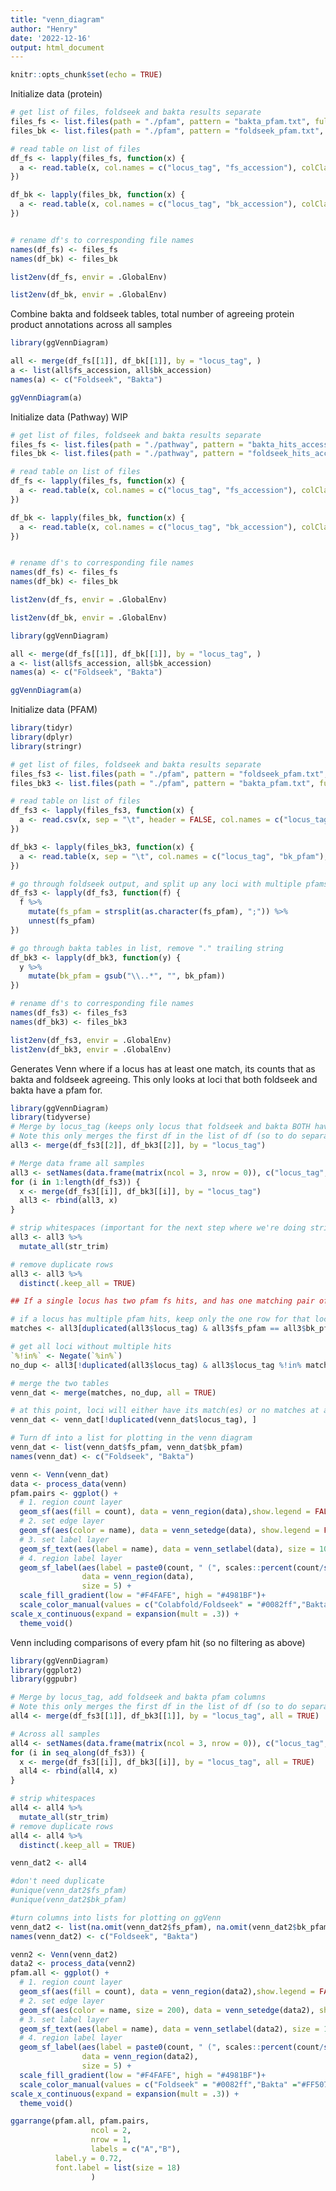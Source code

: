 ```yaml
---
title: "venn_diagram"
author: "Henry"
date: '2022-12-16'
output: html_document
---
```


```r
knitr::opts_chunk$set(echo = TRUE)
```

Initialize data (protein)
```r
# get list of files, foldseek and bakta results separate
files_fs <- list.files(path = "./pfam", pattern = "bakta_pfam.txt", full.names = TRUE, recursive = FALSE)
files_bk <- list.files(path = "./pfam", pattern = "foldseek_pfam.txt", full.names = TRUE, recursive = FALSE)

# read table on list of files
df_fs <- lapply(files_fs, function(x) {
  a <- read.table(x, col.names = c("locus_tag", "fs_accession"), colClasses = c("character", "character"))
})

df_bk <- lapply(files_bk, function(x) {
  a <- read.table(x, col.names = c("locus_tag", "bk_accession"), colClasses = c("character", "character"))
})


# rename df's to corresponding file names
names(df_fs) <- files_fs
names(df_bk) <- files_bk

list2env(df_fs, envir = .GlobalEnv)

list2env(df_bk, envir = .GlobalEnv)
```
Combine bakta and foldseek tables, total number of agreeing protein product annotations across all samples 
```r
library(ggVennDiagram)

all <- merge(df_fs[[1]], df_bk[[1]], by = "locus_tag", )
a <- list(all$fs_accession, all$bk_accession)
names(a) <- c("Foldseek", "Bakta")

ggVennDiagram(a)
```
Initialize data (Pathway) WIP
```r

# get list of files, foldseek and bakta results separate
files_fs <- list.files(path = "./pathway", pattern = "bakta_hits_accessions.txt", full.names = TRUE, recursive = FALSE)
files_bk <- list.files(path = "./pathway", pattern = "foldseek_hits_accessions.txt", full.names = TRUE, recursive = FALSE)

# read table on list of files
df_fs <- lapply(files_fs, function(x) {
  a <- read.table(x, col.names = c("locus_tag", "fs_accession"), colClasses = c("character", "character"))
})

df_bk <- lapply(files_bk, function(x) {
  a <- read.table(x, col.names = c("locus_tag", "bk_accession"), colClasses = c("character", "character"))
})


# rename df's to corresponding file names
names(df_fs) <- files_fs
names(df_bk) <- files_bk

list2env(df_fs, envir = .GlobalEnv)

list2env(df_bk, envir = .GlobalEnv)
```

```r
library(ggVennDiagram)

all <- merge(df_fs[[1]], df_bk[[1]], by = "locus_tag", )
a <- list(all$fs_accession, all$bk_accession)
names(a) <- c("Foldseek", "Bakta")

ggVennDiagram(a)
```

Initialize data (PFAM)
```r
library(tidyr)
library(dplyr)
library(stringr)

# get list of files, foldseek and bakta results separate
files_fs3 <- list.files(path = "./pfam", pattern = "foldseek_pfam.txt", full.names = TRUE, recursive = FALSE)
files_bk3 <- list.files(path = "./pfam", pattern = "bakta_pfam.txt", full.names = TRUE, recursive = FALSE)

# read table on list of files
df_fs3 <- lapply(files_fs3, function(x) {
  a <- read.csv(x, sep = "\t", header = FALSE, col.names = c("locus_tag", "fs_pfam"), colClasses = c("character", "character"))
})

df_bk3 <- lapply(files_bk3, function(x) {
  a <- read.table(x, sep = "\t", col.names = c("locus_tag", "bk_pfam"), colClasses = c("character", "character"))
})

# go through foldseek output, and split up any loci with multiple pfams, append as a new row
df_fs3 <- lapply(df_fs3, function(f) {
  f %>%
    mutate(fs_pfam = strsplit(as.character(fs_pfam), ";")) %>%
    unnest(fs_pfam)
})

# go through bakta tables in list, remove "." trailing string
df_bk3 <- lapply(df_bk3, function(y) {
  y %>%
    mutate(bk_pfam = gsub("\\..*", "", bk_pfam))
})

# rename df's to corresponding file names
names(df_fs3) <- files_fs3
names(df_bk3) <- files_bk3

list2env(df_fs3, envir = .GlobalEnv)
list2env(df_bk3, envir = .GlobalEnv)
```
Generates Venn where if a locus has at least one match, its counts that as bakta and foldseek agreeing. This only looks at loci that both foldseek and bakta have a pfam for.
```r
library(ggVennDiagram)
library(tidyverse)
# Merge by locus_tag (keeps only locus that foldseek and bakta BOTH have a pfam for), add foldseek and bakta pfam columns
# Note this only merges the first df in the list of df (so to do separate venn's for each sample, change the index)
all3 <- merge(df_fs3[[2]], df_bk3[[2]], by = "locus_tag")

# Merge data frame all samples
all3 <- setNames(data.frame(matrix(ncol = 3, nrow = 0)), c("locus_tag", "fs_pfam", "bk_pfam"))
for (i in 1:length(df_fs3)) {
  x <- merge(df_fs3[[i]], df_bk3[[i]], by = "locus_tag")
  all3 <- rbind(all3, x)
}

# strip whitespaces (important for the next step where we're doing string matching)
all3 <- all3 %>%
  mutate_all(str_trim)

# remove duplicate rows
all3 <- all3 %>%
  distinct(.keep_all = TRUE)

## If a single locus has two pfam fs hits, and has one matching pair of pfams, remove the rows that are not matching

# if a locus has multiple pfam hits, keep only the one row for that locus that has a match
matches <- all3[duplicated(all3$locus_tag) & all3$fs_pfam == all3$bk_pfam, ]

# get all loci without multiple hits
`%!in%` <- Negate(`%in%`)
no_dup <- all3[!duplicated(all3$locus_tag) & all3$locus_tag %!in% matches$locus_tag, ]

# merge the two tables
venn_dat <- merge(matches, no_dup, all = TRUE)

# at this point, loci will either have its match(es) or no matches at all. remove duplicated locus tags so we don't count for a locus twice
venn_dat <- venn_dat[!duplicated(venn_dat$locus_tag), ]

# Turn df into a list for plotting in the venn diagram
venn_dat <- list(venn_dat$fs_pfam, venn_dat$bk_pfam)
names(venn_dat) <- c("Foldseek", "Bakta")

venn <- Venn(venn_dat)
data <- process_data(venn)
pfam.pairs <- ggplot() +
  # 1. region count layer
  geom_sf(aes(fill = count), data = venn_region(data),show.legend = FALSE) +
  # 2. set edge layer
  geom_sf(aes(color = name), data = venn_setedge(data), show.legend = FALSE, size = 3) +
  # 3. set label layer
  geom_sf_text(aes(label = name), data = venn_setlabel(data), size = 10) +
  # 4. region label layer
  geom_sf_label(aes(label = paste0(count, " (", scales::percent(count/sum(count), accuracy = 2), ")")), 
                data = venn_region(data),
                size = 5) +
  scale_fill_gradient(low = "#F4FAFE", high = "#4981BF")+
  scale_color_manual(values = c("Colabfold/Foldseek" = "#0082ff","Bakta" ="#FF507A"))+
scale_x_continuous(expand = expansion(mult = .3)) +
  theme_void()

```

Venn including comparisons of every pfam hit (so no filtering as above)
```r
library(ggVennDiagram)
library(ggplot2)
library(ggpubr)

# Merge by locus_tag, add foldseek and bakta pfam columns
# Note this only merges the first df in the list of df (so to do separate venn's for each sample, change the index)
all4 <- merge(df_fs3[[1]], df_bk3[[1]], by = "locus_tag", all = TRUE)

# Across all samples
all4 <- setNames(data.frame(matrix(ncol = 3, nrow = 0)), c("locus_tag", "fs_pfam", "bk_pfam"))
for (i in seq_along(df_fs3)) {
  x <- merge(df_fs3[[i]], df_bk3[[i]], by = "locus_tag", all = TRUE)
  all4 <- rbind(all4, x)
}

# strip whitespaces
all4 <- all4 %>%
  mutate_all(str_trim)
# remove duplicate rows
all4 <- all4 %>%
  distinct(.keep_all = TRUE)

venn_dat2 <- all4

#don't need duplicate
#unique(venn_dat2$fs_pfam)
#unique(venn_dat2$bk_pfam)

#turn columns into lists for plotting on ggVenn
venn_dat2 <- list(na.omit(venn_dat2$fs_pfam), na.omit(venn_dat2$bk_pfam))
names(venn_dat2) <- c("Foldseek", "Bakta")

venn2 <- Venn(venn_dat2)
data2 <- process_data(venn2)
pfam.all <- ggplot() +
  # 1. region count layer
  geom_sf(aes(fill = count), data = venn_region(data2),show.legend = FALSE) +
  # 2. set edge layer
  geom_sf(aes(color = name, size = 200), data = venn_setedge(data2), show.legend = FALSE) +
  # 3. set label layer
  geom_sf_text(aes(label = name), data = venn_setlabel(data2), size = 10) +
  # 4. region label layer
  geom_sf_label(aes(label = paste0(count, " (", scales::percent(count/sum(count), accuracy = 2), ")")), 
                data = venn_region(data2),
                size = 5) +
  scale_fill_gradient(low = "#F4FAFE", high = "#4981BF")+
  scale_color_manual(values = c("Foldseek" = "#0082ff","Bakta" ="#FF507A"))+
scale_x_continuous(expand = expansion(mult = .3)) +
  theme_void()

ggarrange(pfam.all, pfam.pairs,
                  ncol = 2,
                  nrow = 1,
                  labels = c("A","B"),
          label.y = 0.72,
          font.label = list(size = 18)
                  )

```
